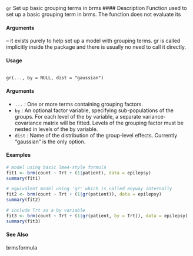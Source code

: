 `` gr``  Set up basic grouping terms in brms
#### Description 
Function used to set up a basic grouping term in brms. The function does not evaluate its </code></pre>
#### Arguments

– it exists purely to help set up a model with grouping terms. gr is called implicitly inside the package and there is usually no need to call it directly.

#### Usage
<pre><code>
gr(..., by = NULL, dist = "gaussian")
</code></pre>

#### Arguments
* `` ...`` : One or more terms containing grouping factors.
* `` by`` : An optional factor variable, specifying sub-populations of the groups. For each level of the by variable, a separate variance-covariance matrix will be fitted. Levels of the grouping factor must be nested in levels of the by variable.
* `` dist`` : Name of the distribution of the group-level effects. Currently "gaussian" is the only option.



#### Examples 
```r
# model using basic lme4-style formula
fit1 <- brm(count ~ Trt + (1|patient), data = epilepsy)
summary(fit1)
```

```r
# equivalent model using 'gr' which is called anyway internally
fit2 <- brm(count ~ Trt + (1|gr(patient)), data = epilepsy)
summary(fit2)
```

```r
# include Trt as a by variable
fit3 <- brm(count ~ Trt + (1|gr(patient, by = Trt)), data = epilepsy)
summary(fit3)

```
#### See Also
brmsformula
